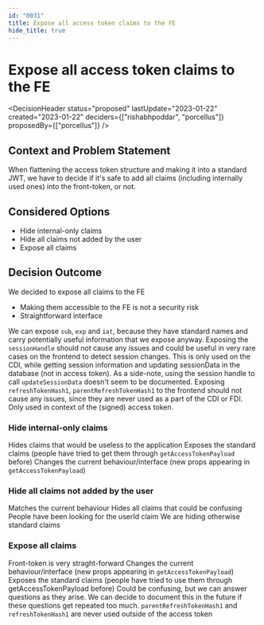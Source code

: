```yaml
---
id: "0031"
title: Expose all access token claims to the FE
hide_title: true
---
```



# Expose all access token claims to the FE

<DecisionHeader
  status="proposed"
  lastUpdate="2023-01-22"
  created="2023-01-22"
  deciders={["rishabhpoddar", "porcellus"]}
  proposedBy={["porcellus"]}
/>

## Context and Problem Statement

When flattening the access token structure and making it into a standard JWT, we have to decide if it's safe to add all claims (including internally used ones) into the front-token, or not.

## Considered Options

- Hide internal-only claims
- Hide all claims not added by the user
- Expose all claims

## Decision Outcome

We decided to expose all claims to the FE

- Making them accessible to the FE is not a security risk
- Straightforward interface

We can expose `sub`, `exp` and `iat`, because they have standard names and carry potentially useful information that we expose anyway.
Exposing the `sessionHandle` should not cause any issues and could be useful in very rare cases on the frontend to detect session changes. This is only used on the CDI, while getting session information and updating sessionData in the database (not in access token). As a side-note, using the session handle to call `updateSessionData` doesn't seem to be documented.
Exposing `refreshTokenHash1`, `parentRefreshTokenHash1` to the frontend should not cause any issues, since they are never used as a part of the CDI or FDI. Only used in context of the (signed) access token.

### Hide internal-only claims

<ArgumentPro> Hides claims that would be useless to the application </ArgumentPro>
<ArgumentPro>
  Exposes the standard claims (people have tried to get them through `getAccessTokenPayload` before)
</ArgumentPro>
<ArgumentCon> Changes the current behaviour/interface (new props appearing in `getAccessTokenPayload`) </ArgumentCon>

### Hide all claims not added by the user

<ArgumentPro> Matches the current behaviour </ArgumentPro>
<ArgumentPro> Hides all claims that could be confusing </ArgumentPro>
<ArgumentCon> People have been looking for the userId claim </ArgumentCon>
<ArgumentCon> We are hiding otherwise standard claims </ArgumentCon>

### Expose all claims

<ArgumentPro> Front-token is very straght-forward </ArgumentPro>
<ArgumentCon> Changes the current behaviour/interface (new props appearing in `getAccessTokenPayload`) </ArgumentCon>
<ArgumentPro>
  Exposes the standard claims (people have tried to use them through getAccessTokenPayload before)
</ArgumentPro>
<ArgumentCon>
  Could be confusing, but we can answer questions as they arise. We can decide to document this in the future if these
  questions get repeated too much.
</ArgumentCon>
<ArgumentCon>
  `parentRefreshTokenHash1` and `refreshTokenHash1` are never used outside of the access token
</ArgumentCon>
